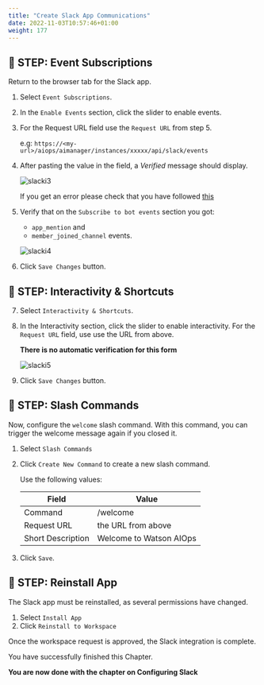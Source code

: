 ```yaml
---
title: "Create Slack App Communications"
date: 2022-11-03T10:57:46+01:00
weight: 177
---
```




## 🚀 STEP: Event Subscriptions



Return to the browser tab for the Slack app. 


1. Select `Event Subscriptions`.

2. In the `Enable Events` section, click the slider to enable events. 

3. For the Request URL field use the `Request URL` from step 5.

	e.g: `https://<my-url>/aiops/aimanager/instances/xxxxx/api/slack/events`

4. After pasting the value in the field, a *Verified* message should display.

	![slacki3](/images/slack/slacki3.png)

	If you get an error please check that you have followed [this](../../README_INSTALLATION.md#62-create-valid-cp4waiops-certificate-optional)

5. Verify that on the `Subscribe to bot events` section you got:

	*  `app_mention` and 
	*  `member_joined_channel` events.

	![slacki4](/images/slack/slacki4.png)

6. Click `Save Changes` button.



## 🚀 STEP: Interactivity & Shortcuts



7. Select `Interactivity & Shortcuts`. 

8. In the Interactivity section, click the slider to enable interactivity. For the `Request URL` field, use use the URL from above.

	**There is no automatic verification for this form**

	![slacki5](/images/slack/slacki5.png)

9. Click `Save Changes` button.


## 🚀 STEP: Slash Commands



Now, configure the `welcome` slash command. With this command, you can trigger the welcome message again if you closed it. 

1. Select  `Slash Commands`

2. Click `Create New Command` to create a new slash command. 

	Use the following values:
	
	
	| Field | Value |
	| --- | --- |
	|Command| /welcome|
	|Request URL|the URL from above|
	|Short Description| Welcome to Watson AIOps|

3. Click `Save`.


## 🚀 STEP: Reinstall App



The Slack app must be reinstalled, as several permissions have changed. 

1. Select `Install App` 
2. Click `Reinstall to Workspace`

Once the workspace request is approved, the Slack integration is complete. 



<InlineNotification kind="success">

You have successfully finished this Chapter.

**You are now done with the chapter on  Configuring Slack**


</InlineNotification>


